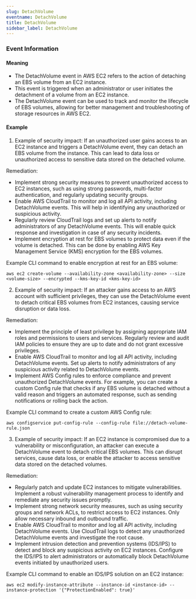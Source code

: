 ```yaml
--- 
slug: DetachVolume
eventname: DetachVolume
title: DetachVolume
sidebar_label: DetachVolume
---
```

                       


### Event Information

#### Meaning

- The DetachVolume event in AWS EC2 refers to the action of detaching an EBS volume from an EC2 instance.
- This event is triggered when an administrator or user initiates the detachment of a volume from an EC2 instance.
- The DetachVolume event can be used to track and monitor the lifecycle of EBS volumes, allowing for better management and troubleshooting of storage resources in AWS EC2.

#### Example

1. Example of security impact: If an unauthorized user gains access to an EC2 instance and triggers a DetachVolume event, they can detach an EBS volume from the instance. This can lead to data loss or unauthorized access to sensitive data stored on the detached volume.

Remediation:
- Implement strong security measures to prevent unauthorized access to EC2 instances, such as using strong passwords, multi-factor authentication, and regularly updating security groups.
- Enable AWS CloudTrail to monitor and log all API activity, including DetachVolume events. This will help in identifying any unauthorized or suspicious activity.
- Regularly review CloudTrail logs and set up alerts to notify administrators of any DetachVolume events. This will enable quick response and investigation in case of any security incidents.
- Implement encryption at rest for EBS volumes to protect data even if the volume is detached. This can be done by enabling AWS Key Management Service (KMS) encryption for the EBS volumes.

Example CLI command to enable encryption at rest for an EBS volume:
```
aws ec2 create-volume --availability-zone <availability-zone> --size <volume-size> --encrypted --kms-key-id <kms-key-id>
```

2. Example of security impact: If an attacker gains access to an AWS account with sufficient privileges, they can use the DetachVolume event to detach critical EBS volumes from EC2 instances, causing service disruption or data loss.

Remediation:
- Implement the principle of least privilege by assigning appropriate IAM roles and permissions to users and services. Regularly review and audit IAM policies to ensure they are up to date and do not grant excessive privileges.
- Enable AWS CloudTrail to monitor and log all API activity, including DetachVolume events. Set up alerts to notify administrators of any suspicious activity related to DetachVolume events.
- Implement AWS Config rules to enforce compliance and prevent unauthorized DetachVolume events. For example, you can create a custom Config rule that checks if any EBS volume is detached without a valid reason and triggers an automated response, such as sending notifications or rolling back the action.

Example CLI command to create a custom AWS Config rule:
```
aws configservice put-config-rule --config-rule file://detach-volume-rule.json
```

3. Example of security impact: If an EC2 instance is compromised due to a vulnerability or misconfiguration, an attacker can execute a DetachVolume event to detach critical EBS volumes. This can disrupt services, cause data loss, or enable the attacker to access sensitive data stored on the detached volumes.

Remediation:
- Regularly patch and update EC2 instances to mitigate vulnerabilities. Implement a robust vulnerability management process to identify and remediate any security issues promptly.
- Implement strong network security measures, such as using security groups and network ACLs, to restrict access to EC2 instances. Only allow necessary inbound and outbound traffic.
- Enable AWS CloudTrail to monitor and log all API activity, including DetachVolume events. Use CloudTrail logs to detect any unauthorized DetachVolume events and investigate the root cause.
- Implement intrusion detection and prevention systems (IDS/IPS) to detect and block any suspicious activity on EC2 instances. Configure the IDS/IPS to alert administrators or automatically block DetachVolume events initiated by unauthorized users.

Example CLI command to enable an IDS/IPS solution on an EC2 instance:
```
aws ec2 modify-instance-attribute --instance-id <instance-id> --instance-protection '{"ProtectionEnabled": true}'
```

 